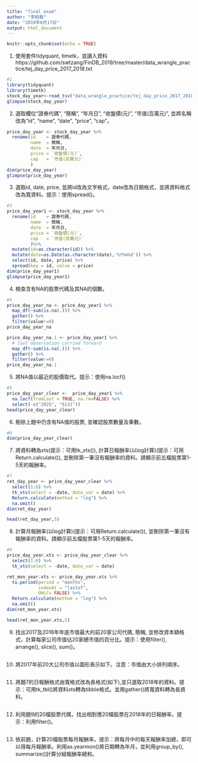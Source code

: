 ```yaml
---
title: "final exam"
author: "李柏毅"
date: "2019年6月17日"
output: html_document
---
```


```r
knitr::opts_chunk$set(echo = TRUE)
```
1. 使用套件tidyquant, timetk，並讀入資料  https://github.com/swtzang/FinDB_2019/tree/master/data_wrangle_practice/tej_day_price_2017_2018.txt

```r
#1
library(tidyquant)
library(timetk)
stock_day_year<-read_tsv("data_wrangle_practice/tej_day_price_2017_2018.txt")
glimpse(stock_day_year)
```

2. 選取欄位“證券代碼”, “簡稱”, “年月日”, “收盤價(元)”, “市值(百萬元)”, 並將名稱改為“id”, “name”, “date”, “price”, “cap”。
```r
price_day_year <- stock_day_year %>% 
  rename(id    = 證券代碼, 
         name  = 簡稱, 
         date  = 年月日, 
         price = `收盤價(元)`,
         cap   = `市值(百萬元)`
         )
dim(price_day_year)
glimpse(price_day_year)

```

3. 選取id, date, price, 並將id改為文字格式，date改為日期格式，並將資料格式改為寬資料。提示：使用spread()。
```r
#3
price_day_year1 <- stock_day_year %>% 
  rename(id    = 證券代碼, 
         name  = 簡稱, 
         date  = 年月日, 
         price = `收盤價(元)`,
         cap   = `市值(百萬元)`
         )%>%
  mutate(id=as.character(id)) %>%
  mutate(date=as.Date(as.character(date),'%Y%m%d')) %>%
  select(id, date, price) %>% 
  spread(key = id, value = price) 
dim(price_day_year1)
glimpse(price_day_year1)
```

4. 檢查含有NA的股票代碼及其NA的個數。
```r
#4
price_day_year_na <- price_day_year1 %>% 
  map_df(~sum(is.na(.))) %>% 
  gather() %>% 
  filter(value!=0)
price_day_year_na

price_day_year_na.1 <- price_day_year1 %>% 
  # last observation carried forward
  map_df(~sum(is.na(.))) %>% 
  gather() %>% 
  filter(value!=0)
price_day_year_na.1
```

5. 將NA值以最近的股價取代。提示：使用na.locf()
```r
#5
price_day_year_clear <-  price_day_year1 %>% 
  na.locf(fromLast = TRUE, na.rm=FALSE) %>%
  select(-c("2025", "6131"))
head(price_day_year_clear)
```

6. 刪除上題中仍含有NA值的股票, 並確認股票數量及筆數。
```r
#6
dim(price_day_year_clear)
```

7. 將資料轉為xts(提示：可用tk_xts()), 計算日報酬率(以log計算)(提示：可用Return.calculate()), 並刪除第一筆沒有報酬率的資料。請顯示前五檔股票第1-5天的報酬率。
```r
#7
ret_day_year <- price_day_year_clear %>% 
  select(1:6) %>% 
  tk_xts(select = -date, date_var = date) %>% 
  Return.calculate(method = "log") %>% 
  na.omit()
dim(ret_day_year)

head(ret_day_year,5)

```

8. 計算月報酬率(以log計算)(提示：可用Return.calculate()), 並刪除第一筆沒有報酬率的資料。請顯示前五檔股票第1-5天的報酬率。
```r
#8
price_day_year.xts <- price_day_year_clear %>%
  select(1:6) %>% 
  tk_xts(select = -date, date_var = date)  

ret_mon_year.xts <- price_day_year.xts %>% 
  to.period(period = "months", 
            indexAt = "lastof", 
            OHLC= FALSE) %>% 
  Return.calculate(method = "log") %>%
  na.omit()
dim(ret_mon_year.xts)

head(ret_mon_year.xts,5)
```

9. 找出2017及2018年年底市值最大的前20家公司代碼, 簡稱, 並修改資本額格式，計算每家公司市值佔20家總市值的百分比。提示：使用filter(), arrange(), slice(), sum()。
```r

```

10. 將2017年前20大公司市值以圖形表示如下。注意：市值由大小排列順序。
```r
```

11. 將題7的日報酬格式由寬格式改為長格式(如下),並只選取2018年的資料。提示：可用tk_tbl()將資料xts轉為tibble格式。並用gather()將寬資料轉為長資料。
```r
```

12. 利用題9的20檔股票代碼，找出相對應20檔股票在2018年的日報酬率。提示：利用filter()。
```r
```

13. 依前題，計算20檔股票每月報酬率。提示：將每月中的每天報酬率加總，即可以得每月報酬率。利用as.yearmon()將日期轉為年月，並利用group_by(), summarize()計算分組報酬率總和。
```r
```
